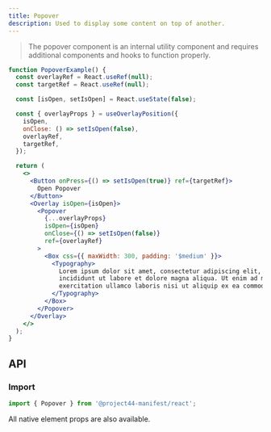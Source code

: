 ```yaml
---
title: Popover
description: Used to display some content on top of another.
---
```


> The popover component is an internal utility component and requires additional components and hooks to function properly.

```jsx
function PopoverExample() {
  const overlayRef = React.useRef(null);
  const targetRef = React.useRef(null);

  const [isOpen, setIsOpen] = React.useState(false);

  const { overlayProps } = useOverlayPosition({
    isOpen,
    onClose: () => setIsOpen(false),
    overlayRef,
    targetRef,
  });

  return (
    <>
      <Button onPress={() => setIsOpen(true)} ref={targetRef}>
        Open Popover
      </Button>
      <Overlay isOpen={isOpen}>
        <Popover
          {...overlayProps}
          isOpen={isOpen}
          onClose={() => setIsOpen(false)}
          ref={overlayRef}
        >
          <Box css={{ maxWidth: 300, padding: '$medium' }}>
            <Typography>
              Lorem ipsum dolor sit amet, consectetur adipiscing elit, sed do eiusmod tempor
              incididunt ut labore et dolore magna aliqua. Ut enim ad minim veniam, quis nostrud
              exercitation ullamco laboris nisi ut aliquip ex ea commodo consequat.
            </Typography>
          </Box>
        </Popover>
      </Overlay>
    </>
  );
}
```

## API

### Import

```js
import { Popover } from '@project44-manifest/react';
```

All native element props are also available.

<PropsTable of="Popover" />
